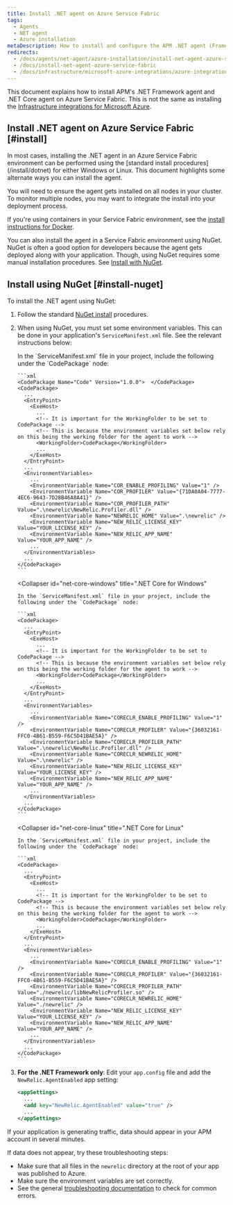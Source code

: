 ```yaml
---
title: Install .NET agent on Azure Service Fabric
tags:
  - Agents
  - NET agent
  - Azure installation
metaDescription: How to install and configure the APM .NET agent (Framework and Core) for Azure Service Fabric.
redirects:
  - /docs/agents/net-agent/azure-installation/install-net-agent-azure-service-fabric
  - /docs/install-net-agent-azure-service-fabric
  - /docs/infrastructure/microsoft-azure-integrations/azure-integrations-list/azure-service-fabric-monitoring-integration
---
```


This document explains how to install APM's .NET Framework agent and .NET Core agent on Azure Service Fabric. This is not the same as installing the [Infrastructure integrations for Microsoft Azure](/docs/integrations/microsoft-azure-integrations/getting-started/introduction-azure-monitoring-integrations).

## Install .NET agent on Azure Service Fabric [#install]

<Callout variant="important">
  In most cases, installing the .NET agent in an Azure Service Fabric environment can be performed using the [standard install procedures](/install/dotnet) for either Windows or Linux. This document highlights some alternate ways you can install the agent.

  You will need to ensure the agent gets installed on all nodes in your cluster. To monitor multiple nodes, you may want to integrate the install into your deployment process.
</Callout>

If you're using containers in your Service Fabric environment, see the [install instructions for Docker](/install/dotnet).

You can also install the agent in a Service Fabric environment using NuGet. NuGet is often a good option for developers because the agent gets deployed along with your application. Though, using NuGet requires some manual installation procedures. See [Install with NuGet](#install-nuget).

## Install using NuGet [#install-nuget]

To install the .NET agent using NuGet:

1. Follow the standard [NuGet install](/docs/agents/net-agent/installation/install-net-agent-using-nuget) procedures.
2. When using NuGet, you must set some environment variables. This can be done in your application's `ServiceManifest.xml` file. See the relevant instructions below:

   <CollapserGroup>
     <Collapser
       id="net-framework"
       title=".NET Framework"
     >
       In the `ServiceManifest.xml` file in your project, include the following under the `CodePackage` node:

       ```xml
       <CodePackage Name="Code" Version="1.0.0">  </CodePackage>
       <CodePackage>
         ...
         <EntryPoint>
           <ExeHost>
             ...
             <!-- It is important for the WorkingFolder to be set to CodePackage -->
             <!-- This is because the environment variables set below rely on this being the working folder for the agent to work -->
             <WorkingFolder>CodePackage</WorkingFolder>
             ...
           </ExeHost>
         </EntryPoint>
         ...
         <EnvironmentVariables>
           ...
           <EnvironmentVariable Name="COR_ENABLE_PROFILING" Value="1" />
           <EnvironmentVariable Name="COR_PROFILER" Value="{71DA0A04-7777-4EC6-9643-7D28B46A8A41}" />
           <EnvironmentVariable Name="COR_PROFILER_PATH" Value=".\newrelic\NewRelic.Profiler.dll" />
           <EnvironmentVariable Name="NEWRELIC_HOME" Value=".\newrelic" />
           <EnvironmentVariable Name="NEW_RELIC_LICENSE_KEY" Value="YOUR_LICENSE_KEY" />
           <EnvironmentVariable Name="NEW_RELIC_APP_NAME" Value="YOUR_APP_NAME" />
           ...
         </EnvironmentVariables>
         ...
       </CodePackage>
       ```
     </Collapser>

     <Collapser
       id="net-core-windows"
       title=".NET Core for Windows"
     >
       In the `ServiceManifest.xml` file in your project, include the following under the `CodePackage` node:

       ```xml
       <CodePackage>
         ...
         <EntryPoint>
           <ExeHost>
             ...
             <!-- It is important for the WorkingFolder to be set to CodePackage -->
             <!-- This is because the environment variables set below rely on this being the working folder for the agent to work -->
             <WorkingFolder>CodePackage</WorkingFolder>
             ...
           </ExeHost>
         </EntryPoint>
         ...
         <EnvironmentVariables>
           ...
           <EnvironmentVariable Name="CORECLR_ENABLE_PROFILING" Value="1" />
           <EnvironmentVariable Name="CORECLR_PROFILER" Value="{36032161-FFC0-4B61-B559-F6C5D41BAE5A}" />
           <EnvironmentVariable Name="CORECLR_PROFILER_PATH" Value=".\newrelic\NewRelic.Profiler.dll" />
           <EnvironmentVariable Name="CORECLR_NEWRELIC_HOME" Value=".\newrelic" />
           <EnvironmentVariable Name="NEW_RELIC_LICENSE_KEY" Value="YOUR_LICENSE_KEY" />
           <EnvironmentVariable Name="NEW_RELIC_APP_NAME" Value="YOUR_APP_NAME" />
           ...
         </EnvironmentVariables>
         ...
       </CodePackage>
       ```
     </Collapser>

     <Collapser
       id="net-core-linux"
       title=".NET Core for Linux"
     >
       In the `ServiceManifest.xml` file in your project, include the following under the `CodePackage` node:

       ```xml
       <CodePackage>
         ...
         <EntryPoint>
           <ExeHost>
             ...
             <!-- It is important for the WorkingFolder to be set to CodePackage -->
             <!-- This is because the environment variables set below rely on this being the working folder for the agent to work -->
             <WorkingFolder>CodePackage</WorkingFolder>
             ...
           </ExeHost>
         </EntryPoint>
         ...
         <EnvironmentVariables>
           ...
           <EnvironmentVariable Name="CORECLR_ENABLE_PROFILING" Value="1" />
           <EnvironmentVariable Name="CORECLR_PROFILER" Value="{36032161-FFC0-4B61-B559-F6C5D41BAE5A}" />
           <EnvironmentVariable Name="CORECLR_PROFILER_PATH" Value="./newrelic/libNewRelicProfiler.so" />
           <EnvironmentVariable Name="CORECLR_NEWRELIC_HOME" Value="./newrelic" />
           <EnvironmentVariable Name="NEW_RELIC_LICENSE_KEY" Value="YOUR_LICENSE_KEY" />
           <EnvironmentVariable Name="NEW_RELIC_APP_NAME" Value="YOUR_APP_NAME" />
           ...
         </EnvironmentVariables>
         ...
       </CodePackage>
       ```
     </Collapser>
   </CollapserGroup>
3. **For the .NET Framework only**: Edit your `app.config` file and add the `NewRelic.AgentEnabled` app setting:

   ```xml
   <appSettings>
     ...
     <add key="NewRelic.AgentEnabled" value="true" />
     ...
   </appSettings>
   ```

If your application is generating traffic, data should appear in your APM account in several minutes. 

<InstallFeedback />

If data does not appear, try these troubleshooting steps:

* Make sure that all files in the `newrelic` directory at the root of your app was published to Azure.
* Make sure the environment variables are set correctly.
* See the general [troubleshooting documentation](/docs/agents/net-agent/troubleshooting/no-data-appears-net) to check for common errors.